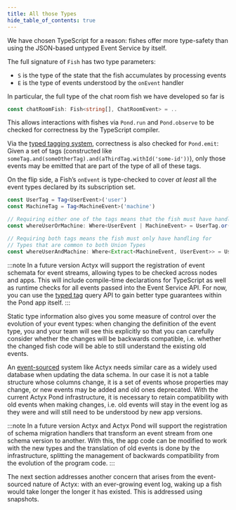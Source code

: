 ```yaml
---
title: All those Types
hide_table_of_contents: true
---
```


We have chosen TypeScript for a reason: fishes offer more type-safety than using the JSON-based untyped Event Service by itself.

The full signature of `Fish` has two type parameters:

- `S` is the type of the state that the fish accumulates by processing events
- `E` is the type of events understood by the `onEvent` handler

In particular, the full type of the chat room fish we have developed so far is

```typescript
const chatRoomFish: Fish<string[], ChatRoomEvent> = ..
```

This allows interactions with fishes via `Pond.run` and `Pond.observe` to be checked for correctness
by the TypeScript compiler.

Via the [typed tagging system](typed-tags), correctness is also checked for `Pond.emit`: Given a set
of tags (constructed like `someTag.and(someOtherTag).and(aThirdTag.withId('some-id'))`), only those
events may be emitted that are part of the type of all of these tags.

On the flip side, a Fish’s `onEvent` is type-checked to cover _at least_ all the event types declared
by its subscription set.

```typescript
const UserTag = Tag<UserEvent>('user')
const MachineTag = Tag<MachineEvent>('machine')

// Requiring either one of the tags means that the fish must have handling for the complete set
const whereUserOrMachine: Where<UserEvent | MachineEvent> = UserTag.or(MachineTag)

// Requiring both tags means the fish must only have handling for
// Types that are common to both Union Types
const whereUserAndMachine: Where<Extract<MachineEvent, UserEvent>> = UserTag.and(MachineTag)
```

:::note
In a future version Actyx will support the registration of event schemata for event streams, allowing types to be checked across nodes and apps. This will include compile-time declarations for TypeScript as well as runtime checks for all events passed into the Event Service API. For now, you can use the [typed tag](typed-tags.mdx) query API to gain better type guarantees within the Pond app itself.
:::

Static type information also gives you some measure of control over the evolution of your event types:
when changing the definition of the event type, you and your team will see this explicitly so that you can carefully consider whether the changes will be backwards compatible, i.e. whether the changed fish code will be able to still understand the existing old events.

An [event-sourced](https://martinfowler.com/eaaDev/EventSourcing.html) system like Actyx needs similar care as a widely used database when updating the data schema.
In our case it is not a table structure whose columns change, it is a set of events whose properties may change, or new events may be added and old ones deprecated.
With the current Actyx Pond infrastructure, it is necessary to retain compatibility with old events when making changes, i.e. old events will stay in the event log as they were and will still need to be understood by new app versions.

:::note
In a future version Actyx and Actyx Pond will support the registration of schema migration handlers that transform an event stream from one schema version to another. With this, the app code can be modified to work with the new types and the translation of old events is done by the infrastructure, splitting the management of backwards compatibility from the evolution of the program code.
:::

The next section addresses another concern that arises from the event-sourced nature of Actyx:
with an ever-growing event log, waking up a fish would take longer the longer it has existed.
This is addressed using snapshots.
